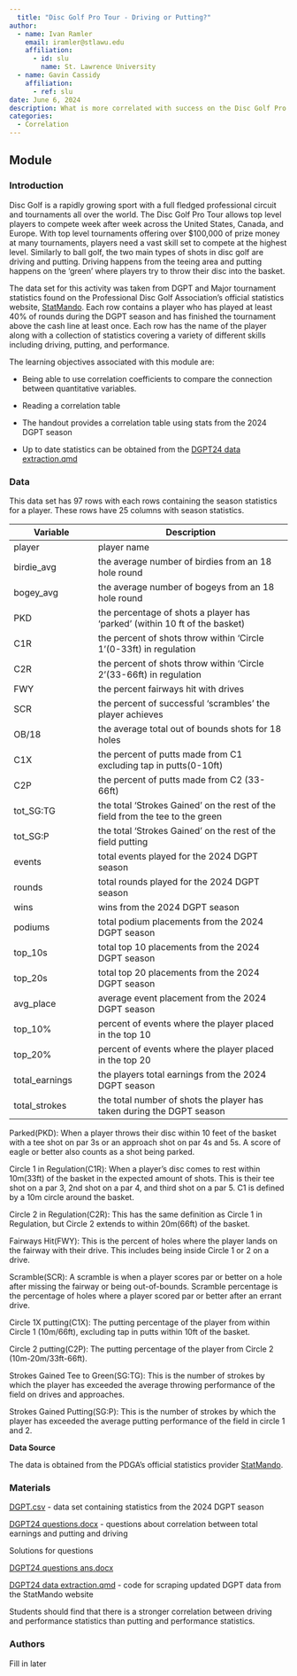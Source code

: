 ```yaml
---
  title: "Disc Golf Pro Tour - Driving or Putting?"
author:
  - name: Ivan Ramler
    email: iramler@stlawu.edu
    affiliation:
      - id: slu
        name: St. Lawrence University
  - name: Gavin Cassidy
    affiliation:
      - ref: slu
date: June 6, 2024
description: What is more correlated with success on the Disc Golf Pro Tour, Driving or Putting?
categories:
  - Correlation
---
```


## Module




### Introduction

Disc Golf is a rapidly growing sport with a full fledged professional circuit and tournaments all over the world. The Disc Golf Pro Tour allows top level players to compete week after week across the United States, Canada, and Europe. With top level tournaments offering over $100,000 of prize money at many tournaments, players need a vast skill set to compete at the highest level. Similarly to ball golf, the two main types of shots in disc golf are driving and putting. Driving happens from the teeing area and putting happens on the 'green' where players try to throw their disc into the basket. 

The data set for this activity was taken from DGPT and Major tournament statistics found on the Professional Disc Golf Association's official statistics website, [StatMando](https://statmando.com/). Each row contains a player who has played at least 40% of rounds during the DGPT season and has finished the tournament above the cash line at least once. Each row has the name of the player along with a collection of statistics covering a variety of different skills including driving, putting, and performance.


::: {.callout-note collapse="true" title="Learning Objectives" appearance="minimal"}
The learning objectives associated with this module are:

-   Being able to use correlation coefficients to compare the connection between quantitative variables.

-   Reading a correlation table

:::


::: {.callout-note collapse="true" title="Methods" appearance="minimal"}

-   The handout provides a correlation table using stats from the 2024 DGPT season

-   Up to date statistics can be obtained from the [DGPT24 data extraction.qmd](DGPT24 data extraction.qmd)


:::

### Data

This data set has 97 rows with each rows containing the season statistics for a player. These rows have 25 columns with season statistics.

| Variable       | Description                                                                   |
|----------------------|--------------------------------------------------|
| player         | player name                                                                   |
| birdie_avg     | the average number of birdies from an 18 hole round                           |
| bogey_avg      | the average number of bogeys from an 18 hole round                            |
| PKD            | the percentage of shots a player has 'parked' (within 10 ft of the basket)    |
| C1R            | the percent of shots throw within 'Circle 1'(0-33ft) in regulation            |
| C2R            | the percent of shots throw within 'Circle 2'(33-66ft) in regulation           |
| FWY            | the percent fairways hit with drives                                          |
| SCR            | the percent of successful 'scrambles' the player achieves                     |
| OB/18          | the average total out of bounds shots for 18 holes                            |
| C1X            | the percent of putts made from C1 excluding tap in putts(0-10ft)              |
| C2P            | the percent of putts made from C2 (33-66ft)                                   |
| tot_SG:TG      | the total 'Strokes Gained' on the rest of the field from the tee to the green |
| tot_SG:P       | the total 'Strokes Gained' on the rest of the field putting                   |
| events         | total events played for the 2024 DGPT season                                  |
| rounds         | total rounds played for the 2024 DGPT season                                  |
| wins           | wins from the 2024 DGPT season                                                |
| podiums        | total podium placements from the 2024 DGPT season                             |
| top_10s        | total top 10 placements from the 2024 DGPT season                             |
| top_20s        | total top 20 placements from the 2024 DGPT season                             |
| avg_place      | average event placement from the 2024 DGPT season                             |
| top_10%        | percent of events where the player placed in the top 10                       |
| top_20%        | percent of events where the player placed in the top 20                       |
| total_earnings | the players total earnings from the 2024 DGPT season                          |
| total_strokes  | the total number of shots the player has taken during the DGPT season         |

::: {.callout-note collapse="true" title="Important Disc Golf Terms" appearance="minimal"}
Parked(PKD): When a player throws their disc within 10 feet of the basket with a tee shot on par 3s or an approach shot on par 4s and 5s. A score of eagle or better also counts as a shot being parked.

Circle 1 in Regulation(C1R): When a player's disc comes to rest within 10m(33ft) of the basket in the expected amount of shots. This is their tee shot on a par 3, 2nd shot on a par 4, and third shot on a par 5. C1 is defined by a 10m circle around the basket.

Circle 2 in Regulation(C2R): This has the same definition as Circle 1 in Regulation, but Circle 2 extends to within 20m(66ft) of the basket.

Fairways Hit(FWY): This is the percent of holes where the player lands on the fairway with their drive. This includes being inside Circle 1 or 2 on a drive.

Scramble(SCR): A scramble is when a player scores par or better on a hole after missing the fairway or being out-of-bounds. Scramble percentage is the percentage of holes where a player scored par or better after an errant drive.

Circle 1X putting(C1X): The putting percentage of the player from within Circle 1 (10m/66ft), excluding tap in putts within 10ft of the basket.

Circle 2 putting(C2P): The putting percentage of the player from Circle 2 (10m-20m/33ft-66ft).

Strokes Gained Tee to Green(SG:TG): This is the number of strokes by which the player has exceeded the average throwing performance of the field on drives and approaches.

Strokes Gained Putting(SG:P): This is the number of strokes by which the player has exceeded the average putting performance of the field in circle 1 and 2.
:::

**Data Source**

The data is obtained from the PDGA's official statistics provider [StatMando](https://statmando.com/).

### Materials

[DGPT.csv](DGPT.csv) - data set containing statistics from the 2024 DGPT season

[DGPT24 questions.docx](DGPT24 questions.docx) - questions about correlation between total earnings and putting and driving

Solutions for questions

[DGPT24 questions ans.docx](DGPT24 questions ans.docx)


[DGPT24 data extraction.qmd](DGPT24 data extraction.qmd) - code for scraping updated DGPT data from the StatMando website




::: {.callout-note collapse="true" title="Conclusion" appearance="minimal"}
Students should find that there is a stronger correlation between driving and performance statistics than putting and performance statistics.
:::

### Authors

Fill in later
